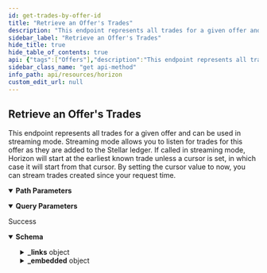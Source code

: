 ```yaml
---
id: get-trades-by-offer-id
title: "Retrieve an Offer's Trades"
description: "This endpoint represents all trades for a given offer and can be used in streaming mode. Streaming mode allows you to listen for trades for this offer as they are added to the Stellar ledger. If called in streaming mode, Horizon will start at the earliest known trade unless a cursor is set, in which case it will start from that cursor. By setting the cursor value to now, you can stream trades created since your request time."
sidebar_label: "Retrieve an Offer's Trades"
hide_title: true
hide_table_of_contents: true
api: {"tags":["Offers"],"description":"This endpoint represents all trades for a given offer and can be used in streaming mode. Streaming mode allows you to listen for trades for this offer as they are added to the Stellar ledger. If called in streaming mode, Horizon will start at the earliest known trade unless a cursor is set, in which case it will start from that cursor. By setting the cursor value to now, you can stream trades created since your request time.","operationId":"GetTradesByOfferId","parameters":[{"name":"offer_id","in":"path","required":true,"description":"A unique identifier for this offer."},{"name":"cursor","in":"query","required":false,"description":"A number that points to a specific location in a collection of responses and is pulled from the paging_token value of a record.","schema":{"type":"integer","example":6606617478959105}},{"name":"order","in":"query","required":false,"description":"A designation of the order in which records should appear. Options include asc (ascending) or desc (descending). If this argument isn’t set, it defaults to asc.","schema":{"type":"string","enum":["asc","desc"]}},{"name":"limit","in":"query","required":false,"description":"The maximum number of records returned. The limit can range from 1 to 200 - an upper limit that is hardcoded in Horizon for performance reasons. If this argument isn’t designated, it defaults to 10.","schema":{"type":"integer","example":10}}],"x-supports-streaming":true,"responses":{"200":{"description":"Success","content":{"application/json":{"schema":{"allOf":[{"type":"object","properties":{"_links":{"type":"object","properties":{"self":{"type":"object","properties":{"href":{"type":"string","format":"link"},"templated":{"type":"boolean"}},"required":["href"]},"next":{"type":"object","properties":{"href":{"type":"string","format":"link"},"templated":{"type":"boolean"}},"required":["href"]},"prev":{"type":"object","properties":{"href":{"type":"string","format":"link"},"templated":{"type":"boolean"}},"required":["href"]}}}}},{"type":"object","properties":{"_embedded":{"type":"object","properties":{"records":{"type":"array","items":{"type":"object","properties":{"_links":{"type":"object","properties":{"self":{"type":"object","properties":{"href":{"type":"string","format":"link"},"templated":{"type":"boolean"}},"required":["href"]},"base":{"type":"object","properties":{"href":{"type":"string","format":"link"},"templated":{"type":"boolean"}},"required":["href"]},"counter":{"type":"object","properties":{"href":{"type":"string","format":"link"},"templated":{"type":"boolean"}},"required":["href"]},"operation":{"type":"object","properties":{"href":{"type":"string","format":"link"},"templated":{"type":"boolean"}},"required":["href"]}},"required":["self","base","counter","operation"]},"id":{"type":"string"},"paging_token":{"type":"string"},"ledger_close_time":{"type":"string"},"offer_id":{"type":"string"},"trade_type":{"type":"string"},"liquidity_pool_fee_bp":{"type":"number","format":"uint32"},"base_liquidity_pool_id":{"type":"string"},"base_offer_id":{"type":"string"},"base_account":{"type":"string","pattern":"G[A-Z0-9]{55}"},"base_amount":{"type":"string"},"base_asset_type":{"type":"string"},"base_asset_code":{"type":"string"},"base_asset_issuer":{"type":"string"},"counter_liquidity_pool_id":{"type":"string"},"counter_offer_id":{"type":"string"},"counter_account":{"type":"string","pattern":"G[A-Z0-9]{55}"},"counter_amount":{"type":"string"},"counter_asset_type":{"type":"string"},"counter_asset_code":{"type":"string"},"counter_asset_issuer":{"type":"string","pattern":"G[A-Z0-9]{55}"},"base_is_seller":{"type":"boolean"},"price":{"required":["id","paging_token","ledger_close_time","trade_type","base_amount","base_asset_type","counter_amount","counter_asset_type","base_is_seller"],"type":"object","properties":{"n":{"type":"string"},"d":{"type":"string"}}}}}}}}}}]},"examples":{"GetTradesByOfferId":{"value":{"_links":{"self":{"href":"https://horizon.stellar.org/offers/104078276/trades?cursor=&limit=3&order=asc"},"next":{"href":"https://horizon.stellar.org/offers/104078276/trades?cursor=107449584845914113-0&limit=3&order=asc"},"prev":{"href":"https://horizon.stellar.org/offers/104078276/trades?cursor=107449468881756161-0&limit=3&order=desc"}},"_embedded":{"records":[{"_links":{"self":{"href":""},"base":{"href":"https://horizon.stellar.org/accounts/GCO7OW5P2PP7WDN6YUDXUUOPAR4ZHJSDDCZTIAQRTRZHKQWV45WUPBWX"},"counter":{"href":"https://horizon.stellar.org/accounts/GD3CJYUTZAY6JQF4CEI6Z7VW5O6VNGKZTBYUECTOJPEDTB7I2HZSPI2K"},"operation":{"href":"https://horizon.stellar.org/operations/107449468881756161"}},"id":"107449468881756161-0","paging_token":"107449468881756161-0","ledger_close_time":"2019-07-26T09:17:02Z","offer_id":"104078276","base_offer_id":"104078276","base_account":"GCO7OW5P2PP7WDN6YUDXUUOPAR4ZHJSDDCZTIAQRTRZHKQWV45WUPBWX","base_amount":"4433.2000000","base_asset_type":"native","counter_offer_id":"4719135487309144065","counter_account":"GD3CJYUTZAY6JQF4CEI6Z7VW5O6VNGKZTBYUECTOJPEDTB7I2HZSPI2K","counter_amount":"443.3200000","counter_asset_type":"credit_alphanum4","counter_asset_code":"BB1","counter_asset_issuer":"GD5J6HLF5666X4AZLTFTXLY46J5SW7EXRKBLEYPJP33S33MXZGV6CWFN","base_is_seller":true,"price":{"n":1,"d":10}}]}}}}}}}},"method":"get","path":"/offers/{offer_id}/trades","servers":[{"url":"https://horizon.stellar.org","description":"The main network"},{"url":"https://horizon-testnet.stellar.org","description":"The test network"}],"info":{"title":"Horizon","version":"0.0.1"},"postman":{"name":"Retrieve an Offer's Trades","description":{"content":"This endpoint represents all trades for a given offer and can be used in streaming mode. Streaming mode allows you to listen for trades for this offer as they are added to the Stellar ledger. If called in streaming mode, Horizon will start at the earliest known trade unless a cursor is set, in which case it will start from that cursor. By setting the cursor value to now, you can stream trades created since your request time.","type":"text/plain"},"url":{"path":["offers",":offer_id","trades"],"host":["{{baseUrl}}"],"query":[{"disabled":false,"description":{"content":"A number that points to a specific location in a collection of responses and is pulled from the paging_token value of a record.","type":"text/plain"},"key":"cursor","value":""},{"disabled":false,"description":{"content":"A designation of the order in which records should appear. Options include asc (ascending) or desc (descending). If this argument isn’t set, it defaults to asc.","type":"text/plain"},"key":"order","value":""},{"disabled":false,"description":{"content":"The maximum number of records returned. The limit can range from 1 to 200 - an upper limit that is hardcoded in Horizon for performance reasons. If this argument isn’t designated, it defaults to 10.","type":"text/plain"},"key":"limit","value":""}],"variable":[{"disabled":false,"description":{"content":"(Required) A unique identifier for this offer.","type":"text/plain"},"type":"any","value":"","key":"offer_id"}]},"header":[{"key":"Accept","value":"application/json"}],"method":"GET"}}
sidebar_class_name: "get api-method"
info_path: api/resources/horizon
custom_edit_url: null
---
```



## Retrieve an Offer's Trades



This endpoint represents all trades for a given offer and can be used in streaming mode. Streaming mode allows you to listen for trades for this offer as they are added to the Stellar ledger. If called in streaming mode, Horizon will start at the earliest known trade unless a cursor is set, in which case it will start from that cursor. By setting the cursor value to now, you can stream trades created since your request time.

<details style={{"marginBottom":"1rem"}} data-collapsed={false} open={true}><summary style={{}}><strong>Path Parameters</strong></summary><div><ul><ParamsItem className={"paramsItem"} param={{"name":"offer_id","in":"path","required":true,"description":"A unique identifier for this offer."}}></ParamsItem></ul></div></details><details style={{"marginBottom":"1rem"}} data-collapsed={false} open={true}><summary style={{}}><strong>Query Parameters</strong></summary><div><ul><ParamsItem className={"paramsItem"} param={{"name":"cursor","in":"query","required":false,"description":"A number that points to a specific location in a collection of responses and is pulled from the paging_token value of a record.","schema":{"type":"integer","example":6606617478959105}}}></ParamsItem><ParamsItem className={"paramsItem"} param={{"name":"order","in":"query","required":false,"description":"A designation of the order in which records should appear. Options include asc (ascending) or desc (descending). If this argument isn’t set, it defaults to asc.","schema":{"type":"string","enum":["asc","desc"]}}}></ParamsItem><ParamsItem className={"paramsItem"} param={{"name":"limit","in":"query","required":false,"description":"The maximum number of records returned. The limit can range from 1 to 200 - an upper limit that is hardcoded in Horizon for performance reasons. If this argument isn’t designated, it defaults to 10.","schema":{"type":"integer","example":10}}}></ParamsItem></ul></div></details><div><ApiTabs><TabItem label={"200"} value={"200"}><div>

Success

</div><div><MimeTabs schemaType={"response"}><TabItem label={"application/json"} value={"application/json"}><SchemaTabs><TabItem label={"Schema"} value={"Schema"}><details style={{}} data-collapsed={false} open={true}><summary style={{"textAlign":"left"}}><strong>Schema</strong></summary><div style={{"textAlign":"left","marginLeft":"1rem"}}></div><ul style={{"marginLeft":"1rem"}}><SchemaItem collapsible={true} className={"schemaItem"}><details style={{}}><summary style={{}}><strong>_links</strong><span style={{"opacity":"0.6"}}> object</span></summary><div style={{"marginLeft":"1rem"}}><SchemaItem collapsible={true} className={"schemaItem"}><details style={{}}><summary style={{}}><strong>self</strong><span style={{"opacity":"0.6"}}> object</span></summary><div style={{"marginLeft":"1rem"}}><SchemaItem collapsible={false} name={"href"} required={false} deprecated={undefined} schemaDescription={undefined} schemaName={"link"} qualifierMessage={undefined} defaultValue={undefined}></SchemaItem><SchemaItem collapsible={false} name={"templated"} required={false} deprecated={undefined} schemaDescription={undefined} schemaName={"boolean"} qualifierMessage={undefined} defaultValue={undefined}></SchemaItem></div></details></SchemaItem><SchemaItem collapsible={true} className={"schemaItem"}><details style={{}}><summary style={{}}><strong>next</strong><span style={{"opacity":"0.6"}}> object</span></summary><div style={{"marginLeft":"1rem"}}><SchemaItem collapsible={false} name={"href"} required={false} deprecated={undefined} schemaDescription={undefined} schemaName={"link"} qualifierMessage={undefined} defaultValue={undefined}></SchemaItem><SchemaItem collapsible={false} name={"templated"} required={false} deprecated={undefined} schemaDescription={undefined} schemaName={"boolean"} qualifierMessage={undefined} defaultValue={undefined}></SchemaItem></div></details></SchemaItem><SchemaItem collapsible={true} className={"schemaItem"}><details style={{}}><summary style={{}}><strong>prev</strong><span style={{"opacity":"0.6"}}> object</span></summary><div style={{"marginLeft":"1rem"}}><SchemaItem collapsible={false} name={"href"} required={false} deprecated={undefined} schemaDescription={undefined} schemaName={"link"} qualifierMessage={undefined} defaultValue={undefined}></SchemaItem><SchemaItem collapsible={false} name={"templated"} required={false} deprecated={undefined} schemaDescription={undefined} schemaName={"boolean"} qualifierMessage={undefined} defaultValue={undefined}></SchemaItem></div></details></SchemaItem></div></details></SchemaItem><SchemaItem collapsible={true} className={"schemaItem"}><details style={{}}><summary style={{}}><strong>_embedded</strong><span style={{"opacity":"0.6"}}> object</span></summary><div style={{"marginLeft":"1rem"}}><SchemaItem collapsible={true} className={"schemaItem"}><details style={{}}><summary style={{}}><strong>records</strong><span style={{"opacity":"0.6"}}> object[]</span></summary><div style={{"marginLeft":"1rem"}}><SchemaItem collapsible={true} className={"schemaItem"}><details style={{}}><summary style={{}}><strong>_links</strong><span style={{"opacity":"0.6"}}> object</span></summary><div style={{"marginLeft":"1rem"}}><SchemaItem collapsible={true} className={"schemaItem"}><details style={{}}><summary style={{}}><strong>self</strong><span style={{"opacity":"0.6"}}> object</span></summary><div style={{"marginLeft":"1rem"}}><SchemaItem collapsible={false} name={"href"} required={false} deprecated={undefined} schemaDescription={undefined} schemaName={"link"} qualifierMessage={undefined} defaultValue={undefined}></SchemaItem><SchemaItem collapsible={false} name={"templated"} required={false} deprecated={undefined} schemaDescription={undefined} schemaName={"boolean"} qualifierMessage={undefined} defaultValue={undefined}></SchemaItem></div></details></SchemaItem><SchemaItem collapsible={true} className={"schemaItem"}><details style={{}}><summary style={{}}><strong>base</strong><span style={{"opacity":"0.6"}}> object</span></summary><div style={{"marginLeft":"1rem"}}><SchemaItem collapsible={false} name={"href"} required={false} deprecated={undefined} schemaDescription={undefined} schemaName={"link"} qualifierMessage={undefined} defaultValue={undefined}></SchemaItem><SchemaItem collapsible={false} name={"templated"} required={false} deprecated={undefined} schemaDescription={undefined} schemaName={"boolean"} qualifierMessage={undefined} defaultValue={undefined}></SchemaItem></div></details></SchemaItem><SchemaItem collapsible={true} className={"schemaItem"}><details style={{}}><summary style={{}}><strong>counter</strong><span style={{"opacity":"0.6"}}> object</span></summary><div style={{"marginLeft":"1rem"}}><SchemaItem collapsible={false} name={"href"} required={false} deprecated={undefined} schemaDescription={undefined} schemaName={"link"} qualifierMessage={undefined} defaultValue={undefined}></SchemaItem><SchemaItem collapsible={false} name={"templated"} required={false} deprecated={undefined} schemaDescription={undefined} schemaName={"boolean"} qualifierMessage={undefined} defaultValue={undefined}></SchemaItem></div></details></SchemaItem><SchemaItem collapsible={true} className={"schemaItem"}><details style={{}}><summary style={{}}><strong>operation</strong><span style={{"opacity":"0.6"}}> object</span></summary><div style={{"marginLeft":"1rem"}}><SchemaItem collapsible={false} name={"href"} required={false} deprecated={undefined} schemaDescription={undefined} schemaName={"link"} qualifierMessage={undefined} defaultValue={undefined}></SchemaItem><SchemaItem collapsible={false} name={"templated"} required={false} deprecated={undefined} schemaDescription={undefined} schemaName={"boolean"} qualifierMessage={undefined} defaultValue={undefined}></SchemaItem></div></details></SchemaItem></div></details></SchemaItem><SchemaItem collapsible={false} name={"id"} required={false} deprecated={undefined} schemaDescription={undefined} schemaName={"string"} qualifierMessage={undefined} defaultValue={undefined}></SchemaItem><SchemaItem collapsible={false} name={"paging_token"} required={false} deprecated={undefined} schemaDescription={undefined} schemaName={"string"} qualifierMessage={undefined} defaultValue={undefined}></SchemaItem><SchemaItem collapsible={false} name={"ledger_close_time"} required={false} deprecated={undefined} schemaDescription={undefined} schemaName={"string"} qualifierMessage={undefined} defaultValue={undefined}></SchemaItem><SchemaItem collapsible={false} name={"offer_id"} required={false} deprecated={undefined} schemaDescription={undefined} schemaName={"string"} qualifierMessage={undefined} defaultValue={undefined}></SchemaItem><SchemaItem collapsible={false} name={"trade_type"} required={false} deprecated={undefined} schemaDescription={undefined} schemaName={"string"} qualifierMessage={undefined} defaultValue={undefined}></SchemaItem><SchemaItem collapsible={false} name={"liquidity_pool_fee_bp"} required={false} deprecated={undefined} schemaDescription={undefined} schemaName={"uint32"} qualifierMessage={undefined} defaultValue={undefined}></SchemaItem><SchemaItem collapsible={false} name={"base_liquidity_pool_id"} required={false} deprecated={undefined} schemaDescription={undefined} schemaName={"string"} qualifierMessage={undefined} defaultValue={undefined}></SchemaItem><SchemaItem collapsible={false} name={"base_offer_id"} required={false} deprecated={undefined} schemaDescription={undefined} schemaName={"string"} qualifierMessage={undefined} defaultValue={undefined}></SchemaItem><SchemaItem collapsible={false} name={"base_account"} required={false} deprecated={undefined} schemaDescription={undefined} schemaName={"string"} qualifierMessage={"**Possible values:** Value must match regular expression `G[A-Z0-9]{55}`"} defaultValue={undefined}></SchemaItem><SchemaItem collapsible={false} name={"base_amount"} required={false} deprecated={undefined} schemaDescription={undefined} schemaName={"string"} qualifierMessage={undefined} defaultValue={undefined}></SchemaItem><SchemaItem collapsible={false} name={"base_asset_type"} required={false} deprecated={undefined} schemaDescription={undefined} schemaName={"string"} qualifierMessage={undefined} defaultValue={undefined}></SchemaItem><SchemaItem collapsible={false} name={"base_asset_code"} required={false} deprecated={undefined} schemaDescription={undefined} schemaName={"string"} qualifierMessage={undefined} defaultValue={undefined}></SchemaItem><SchemaItem collapsible={false} name={"base_asset_issuer"} required={false} deprecated={undefined} schemaDescription={undefined} schemaName={"string"} qualifierMessage={undefined} defaultValue={undefined}></SchemaItem><SchemaItem collapsible={false} name={"counter_liquidity_pool_id"} required={false} deprecated={undefined} schemaDescription={undefined} schemaName={"string"} qualifierMessage={undefined} defaultValue={undefined}></SchemaItem><SchemaItem collapsible={false} name={"counter_offer_id"} required={false} deprecated={undefined} schemaDescription={undefined} schemaName={"string"} qualifierMessage={undefined} defaultValue={undefined}></SchemaItem><SchemaItem collapsible={false} name={"counter_account"} required={false} deprecated={undefined} schemaDescription={undefined} schemaName={"string"} qualifierMessage={"**Possible values:** Value must match regular expression `G[A-Z0-9]{55}`"} defaultValue={undefined}></SchemaItem><SchemaItem collapsible={false} name={"counter_amount"} required={false} deprecated={undefined} schemaDescription={undefined} schemaName={"string"} qualifierMessage={undefined} defaultValue={undefined}></SchemaItem><SchemaItem collapsible={false} name={"counter_asset_type"} required={false} deprecated={undefined} schemaDescription={undefined} schemaName={"string"} qualifierMessage={undefined} defaultValue={undefined}></SchemaItem><SchemaItem collapsible={false} name={"counter_asset_code"} required={false} deprecated={undefined} schemaDescription={undefined} schemaName={"string"} qualifierMessage={undefined} defaultValue={undefined}></SchemaItem><SchemaItem collapsible={false} name={"counter_asset_issuer"} required={false} deprecated={undefined} schemaDescription={undefined} schemaName={"string"} qualifierMessage={"**Possible values:** Value must match regular expression `G[A-Z0-9]{55}`"} defaultValue={undefined}></SchemaItem><SchemaItem collapsible={false} name={"base_is_seller"} required={false} deprecated={undefined} schemaDescription={undefined} schemaName={"boolean"} qualifierMessage={undefined} defaultValue={undefined}></SchemaItem><SchemaItem collapsible={true} className={"schemaItem"}><details style={{}}><summary style={{}}><strong>price</strong><span style={{"opacity":"0.6"}}> object</span></summary><div style={{"marginLeft":"1rem"}}><SchemaItem collapsible={false} name={"n"} required={false} deprecated={undefined} schemaDescription={undefined} schemaName={"string"} qualifierMessage={undefined} defaultValue={undefined}></SchemaItem><SchemaItem collapsible={false} name={"d"} required={false} deprecated={undefined} schemaDescription={undefined} schemaName={"string"} qualifierMessage={undefined} defaultValue={undefined}></SchemaItem></div></details></SchemaItem></div></details></SchemaItem></div></details></SchemaItem></ul></details></TabItem><TabItem label={"Example (from schema)"} value={"Example (from schema)"}><ResponseSamples responseExample={"{\n  \"_links\": {\n    \"self\": {\n      \"href\": \"string\",\n      \"templated\": true\n    },\n    \"next\": {\n      \"href\": \"string\",\n      \"templated\": true\n    },\n    \"prev\": {\n      \"href\": \"string\",\n      \"templated\": true\n    }\n  },\n  \"_embedded\": {\n    \"records\": [\n      {\n        \"_links\": {\n          \"self\": {\n            \"href\": \"string\",\n            \"templated\": true\n          },\n          \"base\": {\n            \"href\": \"string\",\n            \"templated\": true\n          },\n          \"counter\": {\n            \"href\": \"string\",\n            \"templated\": true\n          },\n          \"operation\": {\n            \"href\": \"string\",\n            \"templated\": true\n          }\n        },\n        \"id\": \"string\",\n        \"paging_token\": \"string\",\n        \"ledger_close_time\": \"string\",\n        \"offer_id\": \"string\",\n        \"trade_type\": \"string\",\n        \"liquidity_pool_fee_bp\": 0,\n        \"base_liquidity_pool_id\": \"string\",\n        \"base_offer_id\": \"string\",\n        \"base_account\": \"string\",\n        \"base_amount\": \"string\",\n        \"base_asset_type\": \"string\",\n        \"base_asset_code\": \"string\",\n        \"base_asset_issuer\": \"string\",\n        \"counter_liquidity_pool_id\": \"string\",\n        \"counter_offer_id\": \"string\",\n        \"counter_account\": \"string\",\n        \"counter_amount\": \"string\",\n        \"counter_asset_type\": \"string\",\n        \"counter_asset_code\": \"string\",\n        \"counter_asset_issuer\": \"string\",\n        \"base_is_seller\": true,\n        \"price\": {\n          \"n\": \"string\",\n          \"d\": \"string\"\n        }\n      }\n    ]\n  }\n}"} language={"json"}></ResponseSamples></TabItem><TabItem label={" Get Trades By Offer Id"} value={" Get Trades By Offer Id"}><ResponseSamples responseExample={"{\n  \"_links\": {\n    \"self\": {\n      \"href\": \"https://horizon.stellar.org/offers/104078276/trades?cursor=&limit=3&order=asc\"\n    },\n    \"next\": {\n      \"href\": \"https://horizon.stellar.org/offers/104078276/trades?cursor=107449584845914113-0&limit=3&order=asc\"\n    },\n    \"prev\": {\n      \"href\": \"https://horizon.stellar.org/offers/104078276/trades?cursor=107449468881756161-0&limit=3&order=desc\"\n    }\n  },\n  \"_embedded\": {\n    \"records\": [\n      {\n        \"_links\": {\n          \"self\": {\n            \"href\": \"\"\n          },\n          \"base\": {\n            \"href\": \"https://horizon.stellar.org/accounts/GCO7OW5P2PP7WDN6YUDXUUOPAR4ZHJSDDCZTIAQRTRZHKQWV45WUPBWX\"\n          },\n          \"counter\": {\n            \"href\": \"https://horizon.stellar.org/accounts/GD3CJYUTZAY6JQF4CEI6Z7VW5O6VNGKZTBYUECTOJPEDTB7I2HZSPI2K\"\n          },\n          \"operation\": {\n            \"href\": \"https://horizon.stellar.org/operations/107449468881756161\"\n          }\n        },\n        \"id\": \"107449468881756161-0\",\n        \"paging_token\": \"107449468881756161-0\",\n        \"ledger_close_time\": \"2019-07-26T09:17:02Z\",\n        \"offer_id\": \"104078276\",\n        \"base_offer_id\": \"104078276\",\n        \"base_account\": \"GCO7OW5P2PP7WDN6YUDXUUOPAR4ZHJSDDCZTIAQRTRZHKQWV45WUPBWX\",\n        \"base_amount\": \"4433.2000000\",\n        \"base_asset_type\": \"native\",\n        \"counter_offer_id\": \"4719135487309144065\",\n        \"counter_account\": \"GD3CJYUTZAY6JQF4CEI6Z7VW5O6VNGKZTBYUECTOJPEDTB7I2HZSPI2K\",\n        \"counter_amount\": \"443.3200000\",\n        \"counter_asset_type\": \"credit_alphanum4\",\n        \"counter_asset_code\": \"BB1\",\n        \"counter_asset_issuer\": \"GD5J6HLF5666X4AZLTFTXLY46J5SW7EXRKBLEYPJP33S33MXZGV6CWFN\",\n        \"base_is_seller\": true,\n        \"price\": {\n          \"n\": 1,\n          \"d\": 10\n        }\n      }\n    ]\n  }\n}"} language={"json"}></ResponseSamples></TabItem></SchemaTabs></TabItem></MimeTabs></div></TabItem></ApiTabs></div>
      